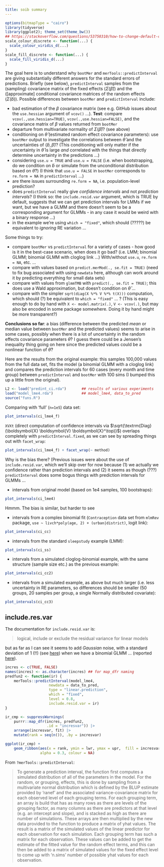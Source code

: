 ```yaml
---
title: soib summary
---
```


```r
options(bitmapType = "cairo")
library(tidyverse)
library(ggplot2); theme_set(theme_bw())
## https://stackoverflow.com/questions/53750310/how-to-change-default-color-scheme-in-ggplot2
scale_colour_discrete <- function(...) {
  scale_colour_viridis_d(...)
}
scale_fill_discrete <- function(...) {
  scale_fill_viridis_d(...)
}
```

The goal here is to understand why `bootMer` and `merTools::predictInterval` are giving substantially different answers for the standard errors of predictions. Briefly (see below), `predictInterval` samples from the (sampling) covariance matrix of the fixed effects ($\Sigma(\hat \beta)$) and the ([approximate] conditional covariance matrices of the random effects ($\Sigma(\tilde b)$). Possible differences between `bootMer` and `predictInterval` include:

* bad estimation of the $\beta$ covariance matrix (see e.g. GitHub issues about the `use.hessian` argument of `vcov()` ...). **Test**: compare `vcov(.,use.hessian=TRUE)`, `vcov(.,use.hessian=FALSE)`, and the covariance matrix of $\beta$ values returned from `bootMer`
* departure from multivariate normality of $\Sigma(\hat \beta)$? (see above)
* conditioning on $\hat \theta$ (estimated random effect covariance parameters): use `bootMer` output to investigate the correlations between $\hat \theta$ and the uncertainties of $\{\tilde b, \hat \beta\}$? (This conditioning will only matter if the uncertainty in $\hat \theta$ is large *and* correlated with the things that directly determine uncertainty in the predictions ...)
* considering `use.u = TRUE` and `use.u = FALSE` (i.e. when bootstrapping, do we condition on $\tilde b$ or simulate from the unconditional distribution based on $\hat \theta$?) (I think that `use.u = FALSE` in `bootMer` corresponds to `re.form = NA` in `predictInterval` ...)
* are there issues surrounding `re.form = NA`, i.e. population-level prediction?
* does `predictInterval` really give *confidence intervals* and not *prediction intervals*? (I think so: the `include.resid.var` argument, which is TRUE by default, suggests that we can get prediction intervals for LMMs if we want, but we have a GLMM and there doesn't seem to be a corresponding argument for GLMMs - in any case it would be weird with a binary response ...)
* in the example we're using `which = "fixed"`, which should (?????) be equivalent to *ignoring* RE variation ...

Some things to try:

* compare `bootMer` vs `predictInterval` for a variety of cases - how good is it in the best-case scenario, when does it go bad? (i.e. LMM; binomial GLMM; binomial GLMM with cloglog link ...) With/without `use.u`, `re.form = NA`, etc. ...
* compare with values based on `predict.merMod(., se.fit = TRUE)` (need to fix bug associated with using `newdata` here, although can work around it by predicting everything for small data sets)
* compare with values from `glmmTMB` with `predict(., se.fit = TRUE)`; this does use a Wald approximation, but doesn't condition on $\hat \theta$ ...
* compare with the simpler `sqrt(diag(X %*% V %*% t(X)))` computation, which should (?) be equivalent to `which = "fixed"` ... ? (This is easy enough to do by hand with `X <- model.matrix(.)`, `V <- vcov(.)`, but may also be encoded in some package somewhere.  Doing it by hand might be more transparent?)

**Conclusions so far**: a bias (difference between the predicted *mean* or median value between `bootMer` and the predicted values) seems to arise in some cases, possibly when there is a lot of uncertainty in the random effects covariance parameters $\hat \theta$? I guess there could be a Jensen's inequality thing going on here since the predicted values could be a nonlinear function of $\hat \theta$?

Here are the results from the original example: this samples 100,000 values from the full data set, fits the model (a binomial GLMM with a cloglog link) and compares the prediction intervals for 60 cases (every month and time group) between `predictInterval` and `bootMer` with 100 sims (I bumped this up a little from the original).

```r
L2 <- load("predint_ci.rda")       ## results of various experiments
load("model_lme4.rda")             ## model_lme4, data_to_pred
source("funs.R")
```

Comparing with 'full' (`n=1e5`) data set:

```r
plot_intervals(ci_lme4_f)
```

`XVXt` (direct computation of confidence intervals via $\sqrt{\textrm{Diag}(\boldsymbol{X} \boldsymbol{V} \boldsymbol{X}^\top)}$) overlaps completely with `predictInterval.fixed`, as we can see by spreading things out with `facet_wrap`:

```r
plot_intervals(ci_lme4_f) + facet_wrap(~ method)
```

Why is the bias there? (Previous issues were about the use of `include.resid.var`, which we'll skip over for now because (1) we actually we confidence rather than prediction intervals and (2) it seems as though (???) `predictInterval` does some bogus things with prediction intervals for GLMMs ...

* intervals from original model (based on 1e4 samples, 100 bootstraps):

```r
plot_intervals(ci_lme4)
```

Hmmm. The bias is similar, but harder to see 

* intervals from a complex binomial fit (`Contraception` data set from `mlmRev` package, `use ~ livch*poly(age, 2) + (urban|district)`, logit link):

```r
plot_intervals(ci_cc)
```

* intervals from the standard `sleepstudy` example (LMM):

```r
plot_intervals(ci_ss)
```

* intervals from a simulated cloglog-binomial example, with the same structure (sample size etc.) as the previous example:

```r
plot_intervals(ci_cc2)
```

* intervals from a simulated example, as above but much larger (i.e. less uncertainty in RE parameters, so differences should be smaller (50 groups, 20 samples per group, a single Normally distributed covariate):

```r
plot_intervals(ci_cc3)
```

## include.res.var

The documentation for `include.resid.var` is:

> logical, include or exclude the residual variance for linear models

but as far as I can see it seems to add *Gaussian* noise, with a standard deviation of 1 (!!) (see [here](https://github.com/jknowles/merTools/blob/main/R/merPredict.R#L436-L440)) when we have a binomial GLMM ... (reported [here](https://github.com/jknowles/merTools/issues/131)).

```r
incres <- c(TRUE, FALSE)
names(incres) <- as.character(incres) ## for map_dfr naming
predfun2 <- function(ir) {
    merTools::predictInterval(model_lme4,
                    newdata = data_to_pred,
                    type = "linear.prediction",
                    which = "fixed",
                    level = 0.8,
                    include.resid.var = ir)
}

ir_cmp <- suppressWarnings(
    purrr::map_dfr(incres, predfun2,
                   .id = "incresvar")) |>
    arrange(incresvar, fit) |>
    mutate(rank = seq(n()), .by = incresvar)

ggplot(ir_cmp) +
    geom_ribbon(aes(x = rank, ymin = lwr, ymax = upr,  fill = incresvar),
                alpha = 0.3, colour = NA)
```


From `?merTools::predictInterval`:

> To generate a prediction interval, the function first computes a simulated distribution of all of the parameters in the model. For the random, or grouping, effects, this is done by sampling from a multivariate normal distribution which is defined by the BLUP estimate provided by ‘ranef’ and the associated variance-covariance matrix for each observed level of each grouping terms. For each grouping term, an array is build that has as many rows as there are levels of the grouping factor, as many columns as there are predictors at that level (e.g. an intercept and slope), and is stacked as high as there are number of simulations. These arrays are then multiplied by the new data provided to the function to produce a matrix of yhat values. The result is a matrix of the simulated values of the linear predictor for each observation for each simulation. Each grouping term has such a matrix for each observation. These values can be added to get the estimate of the fitted value for the random effect terms, and this can then be added to a matrix of simulated values for the fixed effect level to come up with ‘n.sims’ number of possible yhat values for each observation. 
